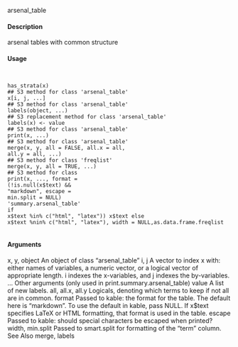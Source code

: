 arsenal_table

#### Description

arsenal tables with common structure

#### Usage
<pre><code>

has_strata(x)
## S3 method for class 'arsenal_table'
x[i, j, ...]
## S3 method for class 'arsenal_table'
labels(object, ...)
## S3 replacement method for class 'arsenal_table'
labels(x) <- value
## S3 method for class 'arsenal_table'
print(x, ...)
## S3 method for class 'arsenal_table'
merge(x, y, all = FALSE, all.x = all,
all.y = all, ...)
## S3 method for class 'freqlist'
merge(x, y, all = TRUE, ...)
## S3 method for class
print(x, ..., format =
(!is.null(x$text) &&
"markdown", escape =
min.split = NULL)
'summary.arsenal_table'
if
x$text %in% c("html", "latex")) x$text else
x$text %nin% c("html", "latex"), width = NULL,as.data.frame.freqlist

</code></pre>
#### Arguments

x, y, object An object of class "arsenal_table"
i, j A vector to index x with: either names of variables, a numeric vector, or a
logical vector of appropriate length. i indexes the x-variables, and j indexes the
by-variables.
... Other arguments (only used in print.summary.arsenal_table)
value
A list of new labels.
all, all.x, all.y
Logicals, denoting which terms to keep if not all are in common.
format
Passed to kable: the format for the table. The default here is "markdown".
To use the default in kable, pass NULL. If x$text specifies LaTeX or HTML
formatting, that format is used in the table.
escape
Passed to kable: should special characters be escaped when printed?
width, min.split
Passed to smart.split for formatting of the "term" column.
See Also
merge, labels

